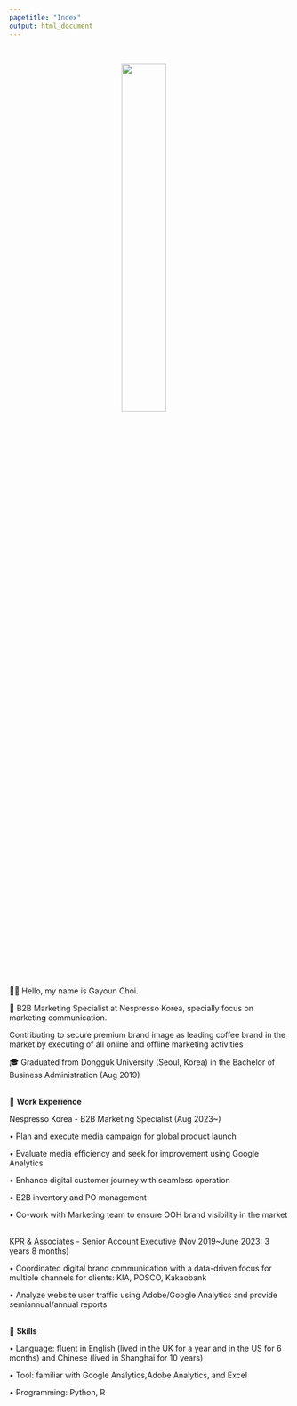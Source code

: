 ```yaml
---
pagetitle: "Index"
output: html_document
---
```


<link rel="stylesheet" href="styles.css" type="text/css">
<link rel="stylesheet" href="site_libs/academicons-1.9.1/css/academicons.min.css"/>

<br>

<p align="center">
<img src="images/profile_pic.jpg" style="width:40%; border:0px solid; margin-right: 20px" align="center">
</p>
<br>

<br><br><br>
👋🏽 Hello, my name is Gayoun Choi.

💼 B2B Marketing Specialist at Nespresso Korea, specially focus on marketing communication. 

Contributing to secure premium brand image as leading coffee brand in the market by executing of all online and offline marketing activities

🎓 Graduated from Dongguk University (Seoul, Korea) in the Bachelor of Business Administration (Aug 2019)

<br>
💼 **Work Experience**

Nespresso Korea - B2B Marketing Specialist (Aug 2023~)

• Plan and execute media campaign for global product launch

• Evaluate media efficiency and seek for improvement using Google Analytics

• Enhance digital customer journey with seamless operation

• B2B inventory and PO management

• Co-work with Marketing team to ensure OOH brand visibility in the market

<br>
KPR & Associates - Senior Account Executive (Nov 2019~June 2023: 3 years 8 months)

• Coordinated digital brand communication with a data-driven focus for multiple channels for clients: KIA, POSCO, Kakaobank

• Analyze website user traffic using Adobe/Google Analytics and provide semiannual/annual reports

<br>
💪 **Skills**

• Language: fluent in English (lived in the UK for a year and in the US for 6 months) and Chinese (lived in Shanghai for 10 years)

• Tool: familiar with Google Analytics,Adobe Analytics, and Excel

• Programming: Python, R
